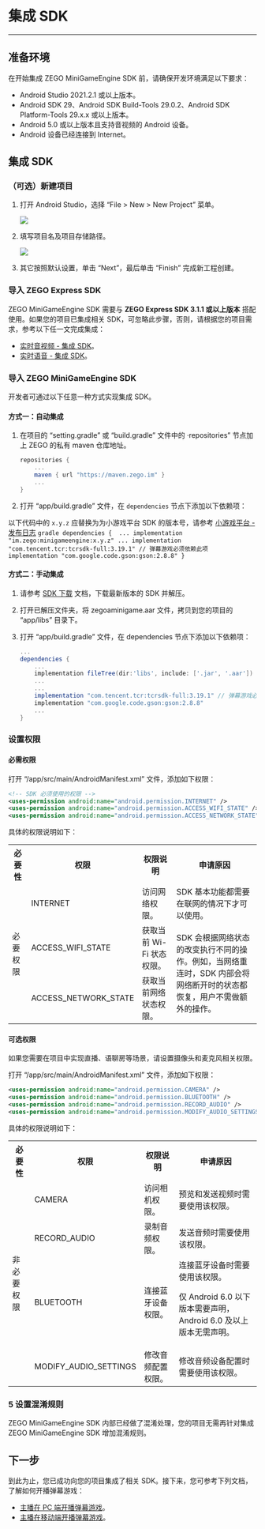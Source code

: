 # 集成 SDK

- - -

## 准备环境

在开始集成 ZEGO MiniGameEngine SDK 前，请确保开发环境满足以下要求：
- Android Studio 2021.2.1 或以上版本。
- Android SDK 29、Android SDK Build-Tools 29.0.2、Android SDK Platform-Tools 29.x.x 或以上版本。
- Android 5.0 或以上版本且支持音视频的 Android 设备。
- Android 设备已经连接到 Internet。

## 集成 SDK

### （可选）新建项目

<Accordion title="此步骤以如何创建新项目为例，如果是集成到已有项目，可忽略此步。" defaultOpen="false">

1. 打开 Android Studio，选择 “File > New > New Project” 菜单。

    <Frame width="512" height="auto" caption=""><img src="https://doc-media.zego.im/sdk-doc/Pics/Android/ExpressSDK/Integration/android_new_project.png" /></Frame>

2. 填写项目名及项目存储路径。

    <Frame width="512" height="auto" caption=""><img src="https://doc-media.zego.im/sdk-doc/Pics/MiniGames/empty_activity.jpeg" /></Frame>

3. 其它按照默认设置，单击 “Next”，最后单击 “Finish” 完成新工程创建。

</Accordion>


###  导入 ZEGO Express SDK

ZEGO MiniGameEngine SDK 需要与 **ZEGO Express SDK 3.1.1 或以上版本** 搭配使用。如果您的项目已集成相关 SDK，可忽略此步骤，否则，请根据您的项目需求，参考以下任一文完成集成：

- [实时音视频 - 集成 SDK](https://doc-zh.zego.im/article/195)。
- [实时语音 - 集成 SDK](https://doc-zh.zego.im/article/3575)。

###  导入 ZEGO MiniGameEngine SDK

开发者可通过以下任意一种方式实现集成 SDK。

#### 方式一：自动集成

1. 在项目的 “setting.gradle” 或 “build.gradle” 文件中的 ·repositories” 节点加上 ZEGO 的私有 maven 仓库地址。

    ```gradle
    repositories {
        ...
        maven { url "https://maven.zego.im" }
        ...
    }
    ```

2. 打开 “app/build.gradle” 文件，在 `dependencies` 节点下添加以下依赖项：

  以下代码中的 `x.y.z` 应替换为为小游戏平台 SDK 的版本号，请参考 [小游戏平台 - 发布日志](../Overview/release%20notes.mdx)
    ```gradle
    dependencies { 
        ...
        implementation "im.zego:minigameengine:x.y.z"
        ...
        implementation "com.tencent.tcr:tcrsdk-full:3.19.1" // 弹幕游戏必须依赖此项
        implementation "com.google.code.gson:gson:2.8.8"
    }
    ```

#### 方式二：手动集成

1. 请参考 [SDK 下载](../download.mdx) 文档，下载最新版本的 SDK 并解压。

2. 打开已解压文件夹，将 zegoaminigame.aar 文件，拷贝到您的项目的 “app/libs” 目录下。

3. 打开 “app/build.gradle” 文件，在 dependencies 节点下添加以下依赖项：

    ```groovy
    ...
    dependencies { 
        ...
        implementation fileTree(dir:'libs', include: ['.jar', '.aar'])
        ...
        ...
        implementation "com.tencent.tcr:tcrsdk-full:3.19.1" // 弹幕游戏必须依赖此项
        implementation "com.google.code.gson:gson:2.8.8"
        ...
    }
    ```

###  设置权限

#### 必需权限

打开 “/app/src/main/AndroidManifest.xml” 文件，添加如下权限：

```xml
<!-- SDK 必须使用的权限 -->
<uses-permission android:name="android.permission.INTERNET" />
<uses-permission android:name="android.permission.ACCESS_WIFI_STATE" />
<uses-permission android:name="android.permission.ACCESS_NETWORK_STATE" />
```

具体的权限说明如下：

<table>
  
<tbody><tr>
<th>必要性</th>
<th>权限</th>
<th>权限说明</th>
<th>申请原因</th>
</tr>
<tr>
<td rowspan="3">必要权限</td>
<td>INTERNET</td>
<td>访问网络权限。</td>
<td>SDK 基本功能都需要在联网的情况下才可以使用。</td>
</tr>
<tr>
<td>ACCESS_WIFI_STATE</td>
<td>获取当前 Wi-Fi 状态权限。</td>
<td rowspan="2">SDK 会根据网络状态的改变执行不同的操作。例如，当网络重连时，SDK 内部会将网络断开时的状态都恢复，用户不需做额外的操作。</td>
</tr>
<tr>
<td>ACCESS_NETWORK_STATE</td>
<td>获取当前网络状态权限。</td>
</tr>
</tbody></table>

#### 可选权限

如果您需要在项目中实现直播、语聊房等场景，请设置摄像头和麦克风相关权限。

打开 “/app/src/main/AndroidManifest.xml” 文件，添加如下权限：

```xml
<uses-permission android:name="android.permission.CAMERA" />
<uses-permission android:name="android.permission.BLUETOOTH" />
<uses-permission android:name="android.permission.RECORD_AUDIO" />
<uses-permission android:name="android.permission.MODIFY_AUDIO_SETTINGS" />
```

具体的权限说明如下：

<table>
  
<tbody><tr>
<th>必要性</th>
<th>权限</th>
<th>权限说明</th>
<th>申请原因</th>
</tr>
<tr>
<td rowspan="4">非必要权限</td>
<td>CAMERA</td>
<td>访问相机权限。</td>
<td>预览和发送视频时需要使用该权限。</td>
</tr>
<tr>
<td>RECORD_AUDIO</td>
<td>录制音频权限。</td>
<td>发送音频时需要使用该权限。</td>
</tr>
<tr>
<td>BLUETOOTH</td>
<td>连接蓝牙设备权限。</td>
<td>连接蓝牙设备时需要使用该权限。<Warning title="注意"><p>仅 Android 6.0 以下版本需要声明，Android 6.0 及以上版本无需声明。</p></Warning></td>
</tr>
<tr>
<td>MODIFY_AUDIO_SETTINGS</td>
<td>修改音频配置权限。</td>
<td>修改音频设备配置时需要使用该权限。</td>
</tr>
</tbody></table>


### 5 设置混淆规则

ZEGO MiniGameEngine SDK 内部已经做了混淆处理，您的项目无需再针对集成 ZEGO MiniGameEngine SDK 增加混淆规则。


## 下一步


到此为止，您已成功向您的项目集成了相关 SDK。接下来，您可参考下列文档，了解如何开播弹幕游戏：

- [主播在 PC 端开播弹幕游戏](./Damaku%20Games%20Quick%20Start/Live%20streaming%20games%20on%20PC.mdx)。
- [主播在移动端开播弹幕游戏](./Damaku%20Games%20Quick%20Start/Live%20streaming%20games%20on%20mobile.mdx)。
